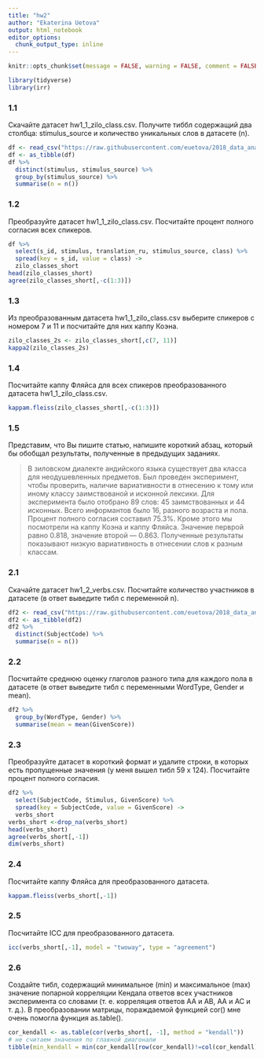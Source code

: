 ---
title: "hw2"
author: "Ekaterina Uetova"
output: html_notebook
editor_options: 
  chunk_output_type: inline
---

```{r setup, include=FALSE}
knitr::opts_chunk$set(message = FALSE, warning = FALSE, comment = FALSE)
```

```{r}
library(tidyverse)
library(irr)
```

### 1.1
Скачайте датасет hw1_1_zilo_class.csv. Получите тиббл содержащий два столбца: stimulus_source и количество уникальных слов в датасете (n).

```{r}
df <- read_csv("https://raw.githubusercontent.com/euetova/2018_data_analysis_for_linguists/master/hw2_agreement/hw2_1_zilo_class.csv")
df <- as_tibble(df)
df %>%
  distinct(stimulus, stimulus_source) %>% 
  group_by(stimulus_source) %>%
  summarise(n = n())
```

### 1.2
Преобразуйте датасет hw1_1_zilo_class.csv. Посчитайте процент полного согласия всех спикеров.

```{r}
df %>% 
  select(s_id, stimulus, translation_ru, stimulus_source, class) %>% 
  spread(key = s_id, value = class) ->
  zilo_classes_short
head(zilo_classes_short)
agree(zilo_classes_short[,-c(1:3)])
```

### 1.3
Из преобразованным датасета hw1_1_zilo_class.csv выберите спикеров с номером 7 и 11 и посчитайте для них каппу Коэна.

```{r}
zilo_classes_2s <- zilo_classes_short[,c(7, 11)]
kappa2(zilo_classes_2s)
```

### 1.4
Посчитайте каппу Фляйса для всех спикеров преобразованного датасета hw1_1_zilo_class.csv.
```{r}
kappam.fleiss(zilo_classes_short[,-c(1:3)])
```

### 1.5
Представим, что Вы пишите статью, напишите короткий абзац, который бы обобщал результаты, полученные в предыдущих заданиях.

>В зиловском диалекте андийского языка существует два класса для неодушевленных предметов. Был проведен эксперимент, чтобы проверить, наличие вариативности в отнесению к тому или иному классу заимствованой и исконной лексики. Для эксперимента было отобрано 89 слов: 45 заимствованных и 44 исконных. Всего информантов было 16, разного возраста и пола. Процент полного согласия составил 75.3%. Кроме этого мы посмотрели на каппу Коэна и каппу Фляйса. Значение перврой равно 0.818, значение второй — 0.863. Полученные результаты показывают низкую вариативность в отнесении слов к разным классам.

### 2.1
Скачайте датасет hw1_2_verbs.csv. Посчитайте количество участников в датасете (в ответ выведите тибл с переменной n).

```{r}
df2 <- read_csv("https://raw.githubusercontent.com/euetova/2018_data_analysis_for_linguists/master/hw1_agreement/hw1_2_verbs.csv")
df2 <- as_tibble(df2)
df2 %>%
  distinct(SubjectCode) %>%
  summarise(n = n())
```

### 2.2
Посчитайте среднюю оценку глаголов разного типа для каждого пола в датасете (в ответ выведите тибл с переменными  WordType, Gender и mean).

```{r}
df2 %>%
  group_by(WordType, Gender) %>% 
  summarise(mean = mean(GivenScore))
```

### 2.3
Преобразуйте датасет в короткий формат и удалите строки, в которых есть пропущенные значения (у меня вышел тибл 59 x 124). Посчитайте процент полного согласия.

```{r}
df2 %>% 
  select(SubjectCode, Stimulus, GivenScore) %>% 
  spread(key = SubjectCode, value = GivenScore) ->
  verbs_short
verbs_short <-drop_na(verbs_short)
head(verbs_short)
agree(verbs_short[,-1])
dim(verbs_short)
```

### 2.4
Посчитайте каппу Фляйса для преобразованного датасета.

```{r}
kappam.fleiss(verbs_short[,-1])
```

### 2.5
Посчитайте ICC для преобразованного датасета.

```{r}
icc(verbs_short[,-1], model = "twoway", type = "agreement")
```

### 2.6
Создайте тибл, содержащий минимальное (min) и максимальное (max) значение попарной корреляции Кендала ответов всех участников эксперимента со словами (т. е. корреляция ответов АА и AB, AA и AC и т. д.). В преобразовании матрицы, пораждаемой функцией cor() мне очень помогла функция as.table().

```{r}
cor_kendall <- as.table(cor(verbs_short[, -1], method = "kendall"))
# не считаем значения по главной диагонали
tibble(min_kendall = min(cor_kendall[row(cor_kendall)!=col(cor_kendall)]), max_kendall = max(cor_kendall[row(cor_kendall)!=col(cor_kendall)]))
```
